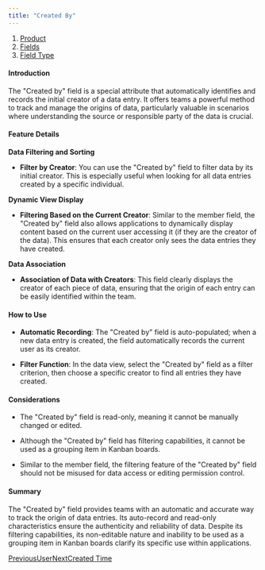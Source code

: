 ```yaml
---
title: "Created By"
---
```


1. [Product](/product)
2. [Fields](/product/fields)
3. [Field Type](/product/fields/field-type)

#### Introduction

The "Created by" field is a special attribute that automatically identifies and records the initial creator of a data entry. It offers teams a powerful method to track and manage the origins of data, particularly valuable in scenarios where understanding the source or responsible party of the data is crucial.

#### Feature Details

**Data Filtering and Sorting**

* **Filter by Creator**: You can use the "Created by" field to filter data by its initial creator. This is especially useful when looking for all data entries created by a specific individual.

**Dynamic View Display**

* **Filtering Based on the Current Creator**: Similar to the member field, the "Created by" field also allows applications to dynamically display content based on the current user accessing it (if they are the creator of the data). This ensures that each creator only sees the data entries they have created.

**Data Association**

* **Association of Data with Creators**: This field clearly displays the creator of each piece of data, ensuring that the origin of each entry can be easily identified within the team.

#### How to Use

* **Automatic Recording**: The "Created by" field is auto-populated; when a new data entry is created, the field automatically records the current user as its creator.

* **Filter Function**: In the data view, select the "Created by" field as a filter criterion, then choose a specific creator to find all entries they have created.

#### Considerations

* The "Created by" field is read-only, meaning it cannot be manually changed or edited.

* Although the "Created by" field has filtering capabilities, it cannot be used as a grouping item in Kanban boards.

* Similar to the member field, the filtering feature of the "Created by" field should not be misused for data access or editing permission control.

#### Summary

The "Created by" field provides teams with an automatic and accurate way to track the origin of data entries. Its auto-record and read-only characteristics ensure the authenticity and reliability of data. Despite its filtering capabilities, its non-editable nature and inability to be used as a grouping item in Kanban boards clarify its specific use within applications.

[PreviousUser](/product/fields/field-type/user)[NextCreated Time](/product/fields/field-type/created-time)
